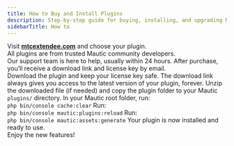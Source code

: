 ```yaml
---
title: How to Buy and Install Plugins
description: Step-by-step guide for buying, installing, and upgrading Mautic Extendee plugins.
sidebarTitle: How to
---
```



<Steps>
  <Step title="Buy from our website">
    Visit <a href="https://mtcextendee.com/" target="_blank" rel="noopener"><b>mtcextendee.com</b></a> and choose your plugin.<br />
    All plugins are from trusted Mautic community developers.<br />
    Our support team is here to help, usually within 24 hours.
  </Step>
  <Step title="Get your download link and license key">
    After purchase, you’ll receive a download link and license key by email.<br />
    Download the plugin and keep your license key safe.
    <Note>The download link always gives you access to the latest version of your plugin, forever.</Note>
  </Step>
  <Step title="Install the plugin">
    Unzip the downloaded file (if needed) and copy the plugin folder to your Mautic <code>plugins/</code> directory.
  </Step>
  <Step title="Clear the cache">
    In your Mautic root folder, run:<br />
    <code>php bin/console cache:clear</code>
  </Step>
  <Step title="Reload the plugin list">
    Run:<br />
    <code>php bin/console mautic:plugins:reload</code>
  </Step>
  <Step title="Regenerate Mautic assets">
    Run:<br />
    <code>php bin/console mautic:assets:generate</code>
  </Step>
  <Step title="All done!">
    Your plugin is now installed and ready to use.<br />
    Enjoy the new features!
  </Step>
</Steps>
